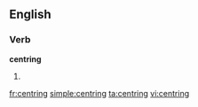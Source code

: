 
==English==

===Verb===
'''centring'''

# {{present participle of|[[centre]]}}

[[fr:centring]]
[[simple:centring]]
[[ta:centring]]
[[vi:centring]]